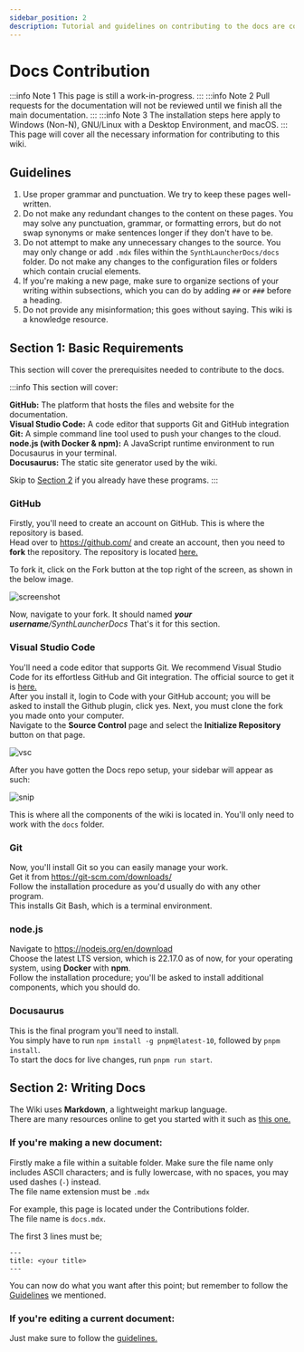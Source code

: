 ```yaml
---
sidebar_position: 2
description: Tutorial and guidelines on contributing to the docs are covered here.
---
```

# Docs Contribution
:::info Note 1
This page is still a work-in-progress.
:::
:::info Note 2
Pull requests for the documentation will not be reviewed until we finish all the main documentation.
:::
:::info Note 3
The installation steps here apply to Windows (Non-N), GNU/Linux with a Desktop Environment, and macOS.
:::
This page will cover all the necessary information for contributing to this wiki.

## Guidelines
1. Use proper grammar and punctuation. We try to keep these pages well-written.
2. Do not make any redundant changes to the content on these pages. You may solve any punctuation, grammar, or formatting errors, but do not swap synonyms or make sentences longer if they don't have to be.
3. Do not attempt to make any unnecessary changes to the source. You may only change or add `.mdx` files within the `SynthLauncherDocs/docs` folder. Do not make any changes to the configuration files or folders which contain crucial 
elements.
4. If you're making a new page, make sure to organize sections of your writing within subsections, which you can do by adding `##` or `###` before a heading.
5. Do not provide any misinformation; this goes without saying. This wiki is a knowledge resource.

## Section 1: Basic Requirements
This section will cover the prerequisites needed to contribute to the docs.

:::info
This section will cover:

**GitHub:** The platform that hosts the files and website for the documentation.\
**Visual Studio Code:** A code editor that supports Git and GitHub integration\
**Git:** A simple command line tool used to push your changes to the cloud.\
**node.js (with Docker & npm):** A JavaScript runtime environment to run Docusaurus in your terminal.\
**Docusaurus:** The static site generator used by the wiki.

Skip to [Section 2](#section-2-writing-docs) if you already have these programs.
:::

### GitHub
Firstly, you'll need to create an account on GitHub. This is where the repository is based. \
Head over to https://github.com/ and create an account, then you need to **fork** the repository. The repository is located [here.](https://github.com/SynthLauncher/SynthLauncherDocs)

To fork it, click on the Fork button at the top right of the screen, as shown in the below image.

![screenshot](images/Screenshot%202025-07-07%20214509.png)

Now, navigate to your fork. It should named ***your username**/SynthLauncherDocs*
That's it for this section.

### Visual Studio Code
You'll need a code editor that supports Git. We recommend Visual Studio Code for its effortless GitHub and Git integration. 
The official source to get it is [here.](https://code.visualstudio.com/)\
After you install it, login to Code with your GitHub account; you will be asked to install 
the Github plugin, click yes. Next, you must clone the fork you made onto your computer.\
Navigate to the **Source Control** page and select the **Initialize Repository** button on that page.

![vsc](images/visual-studio-code-initialize-repository.png)

After you have gotten the Docs repo setup, your sidebar will appear as such:

![snip](images/Screenshot%202025-07-08%20213606.png)

This is where all the components of the wiki is located in. You'll only need to work with the `docs` folder.

### Git
Now, you'll install Git so you can easily manage your work.\
Get it from https://git-scm.com/downloads/ \
Follow the installation procedure as you'd usually do with any other program.\
This installs Git Bash, which is a terminal environment.

### node.js
Navigate to https://nodejs.org/en/download \
Choose the latest LTS version, which is 22.17.0 as of now, for your operating system, using **Docker** with **npm**.\
Follow the installation procedure; you'll be asked to install additional components, which you should do.

### Docusaurus
This is the final program you'll need to install. \
You simply have to run `npm install -g pnpm@latest-10`, followed by `pnpm install`.\
To start the docs for live changes, run `pnpm run start`.

## Section 2: Writing Docs
The Wiki uses **Markdown**, a lightweight markup language.\
There are many resources online to get you started with it such as [this one.](https://www.markdownguide.org/cheat-sheet/)

### If you're making a new document:
Firstly make a file within a suitable folder. Make sure the file name only includes ASCII characters; and is fully lowercase, with no spaces, you may used dashes (`-`) instead. \
The file name extension must be `.mdx`

For example, this page is located under the Contributions folder.\
The file name is `docs.mdx`. 

The first 3 lines must be;
```
---
title: <your title>
---
```
You can now do what you want after this point; but remember to follow the [Guidelines](#guidelines) we mentioned.

### If you're editing a current document:

Just make sure to follow the [guidelines.](docs#guidelines)
 